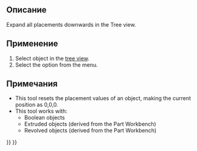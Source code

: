 <languages/>

<div class="mw-translate-fuzzy">
{{Docnav/ru
|[[OpenSCAD_Edgestofaces/ru|Convert Edges To Faces]]
|[[OpenSCAD_ExplodeGroup/ru|Explode Group]]
|[[OpenSCAD_Workbench/ru|OpenSCAD]]
|IconL=OpenSCAD_Edgestofaces.svg
|IconR=OpenSCAD_ExplodeGroup.svg
|IconC=Workbench_OpenSCAD.svg
}}
</div>

<div class="mw-translate-fuzzy">
{{GuiCommand/ru
|Name=OpenSCAD ExpandPlacements
|Name/ru=OpenSCAD ExpandPlacements
|MenuLocation=OpenSCAD → ExpandPlacements
|Workbenches=[[OpenSCAD_Workbench/ru|OpenSCAD]]
|Shortcut=нет
|SeeAlso=---
}}
</div>

<span id="Description"></span>
==Описание== 

<div lang="en" dir="ltr" class="mw-content-ltr">
Expand all placements downwards in the Tree view.
</div>

<span id="Usage"></span>
==Применение== 

<div lang="en" dir="ltr" class="mw-content-ltr">
# Select object in the [[Tree_view|tree view]].
# Select the {{MenuCommand|OpenSCAD → [[Image:OpenSCAD_ExpandPlacements.svg|16px]] Expand Placements}} option from the menu.
</div>

<span id="Notes"></span>
==Примечания== 

<div lang="en" dir="ltr" class="mw-content-ltr">
* This tool resets the placement values of an object, making the current position as 0,0,0.
* This tool works with:
** Boolean objects
** Extruded objects (derived from the Part Workbench)
** Revolved objects (derived from the Part Workbench)
</div>


<div class="mw-translate-fuzzy">
{{Docnav/ru
|[[OpenSCAD_Edgestofaces/ru|Convert Edges To Faces]]
|[[OpenSCAD_ExplodeGroup/ru|Explode Group]]
|[[OpenSCAD_Workbench/ru|OpenSCAD]]
|IconL=OpenSCAD_Edgestofaces.svg
|IconR=OpenSCAD_ExplodeGroup.svg
|IconC=Workbench_OpenSCAD.svg
}}
</div>

{{OpenSCAD_Tools_navi{{#translation:}}}}
{{Userdocnavi{{#translation:}}}}